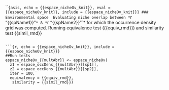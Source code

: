 ```{asis, echo = {{espace_nicheOv_knit}}, eval = {{espace_nicheOv_knit}}, include = {{espace_nicheOv_knit}}}
### Environmental space 
Evaluating niche overlap between *`r "{{spName1}}"`* & *`r "{{spName2}}"`* for which the occurrence density grid was computed. Running equivalence test ({{equiv_rmd}}) and similarity test {{simil_rmd}}

```

```{r, echo = {{espace_nicheOv_knit}}, include = {{espace_nicheOv_knit}}}
##Run tests 
espace_nicheOv_{{multAbr}} <- espace_nicheOv(
  z1 = espace_occDens_{{multAbr}}[[sp1]],
  z2 = espace_occDens_{{multAbr}}[[sp2]],
  iter = 100,
  equivalency = {{equiv_rmd}},
   similarity = {{simil_rmd}}) 
```
